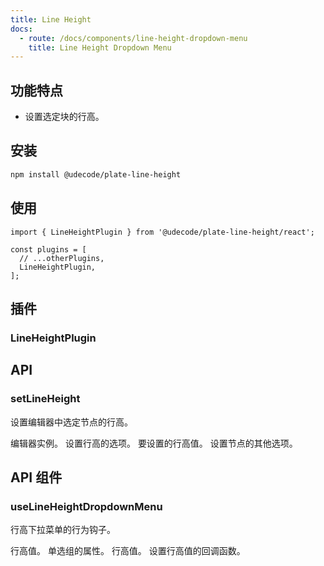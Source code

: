 ```yaml
---
title: Line Height
docs:
  - route: /docs/components/line-height-dropdown-menu
    title: Line Height Dropdown Menu
---
```


<ComponentPreview name="line-height-demo" />

<PackageInfo>

## 功能特点

- 设置选定块的行高。

</PackageInfo>

## 安装

```bash
npm install @udecode/plate-line-height
```

## 使用

```tsx
import { LineHeightPlugin } from '@udecode/plate-line-height/react';

const plugins = [
  // ...otherPlugins,
  LineHeightPlugin,
];
```

## 插件

### LineHeightPlugin

## API

### setLineHeight

设置编辑器中选定节点的行高。

<APIParameters>
  <APIItem name="editor" type="PlateEditor">
    编辑器实例。
  </APIItem>
  <APIItem name="options" type="object">
    设置行高的选项。
    <APISubList>
      <APISubListItem parent="options" name="value" type="number">
        要设置的行高值。
      </APISubListItem>
      <APISubListItem
        parent="options"
        name="setNodesOptions"
        type="SetNodesOptions"
      >
        设置节点的其他选项。
      </APISubListItem>
    </APISubList>
  </APIItem>
</APIParameters>

## API 组件

### useLineHeightDropdownMenu

行高下拉菜单的行为钩子。

<APIState>
  <APIItem name="value" type="number">
    行高值。
  </APIItem>
</APIState>

<APIReturns>
  <APIItem name="radioGroupProps" type="object">
    单选组的属性。
    <APISubList>
      <APISubListItem parent="radioGroupProps" name="value" type="string">
        行高值。
      </APISubListItem>
      <APISubListItem
        parent="radioGroupProps"
        name="onValueChange"
        type="function"
      >
        设置行高值的回调函数。
      </APISubListItem>
    </APISubList>
  </APIItem>
</APIReturns>